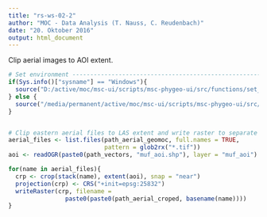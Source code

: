 ```yaml
---
title: "rs-ws-02-2"
author: "MOC - Data Analysis (T. Nauss, C. Reudenbach)"
date: "20. Oktober 2016"
output: html_document
---
```


Clip aerial images to AOI extent.
```r
# Set environment --------------------------------------------------------------
if(Sys.info()["sysname"] == "Windows"){
  source("D:/active/moc/msc-ui/scripts/msc-phygeo-ui/src/functions/set_environment.R")
} else {
  source("/media/permanent/active/moc/msc-ui/scripts/msc-phygeo-ui/src/functions/set_environment.R")
}


# Clip eastern aerial files to LAS extent and write raster to separate file ----
aerial_files <- list.files(path_aerial_geomoc, full.names = TRUE, 
                           pattern = glob2rx("*.tif"))
aoi <- readOGR(paste0(path_vectors, "muf_aoi.shp"), layer = "muf_aoi")

for(name in aerial_files){
  crp <- crop(stack(name), extent(aoi), snap = "near")
  projection(crp) <- CRS("+init=epsg:25832")
  writeRaster(crp, filename = 
                paste0(paste0(path_aerial_croped, basename(name))))
}
```


